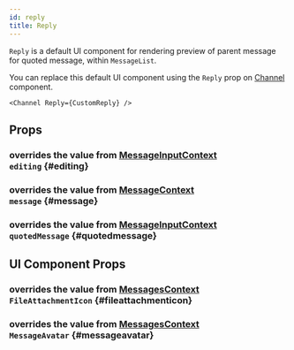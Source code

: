 ```yaml
---
id: reply
title: Reply
---
```





`Reply` is a default UI component for rendering preview of parent message for quoted message, within `MessageList`.

You can replace this default UI component using the `Reply` prop on [Channel](../../core-components/channel.mdx) component.

```tsx
<Channel Reply={CustomReply} />
```

## Props

### <div class="label description">overrides the value from [MessageInputContext](../../contexts/message_input_context.mdx#editing)</div> `editing` {#editing}

<Editing />

### <div class="label description">overrides the value from [MessageContext](../../contexts/message_context.mdx#message)</div> `message` {#message}

<MessageProp />

### <div class="label description">overrides the value from [MessageInputContext](../../contexts/message_input_context.mdx#quotedMessage)</div> `quotedMessage` {#quotedmessage}

<QuotedMessage />

## UI Component Props

### <div class="label description">overrides the value from [MessagesContext](../../contexts/messages_context.mdx#FileAttachmentIcon)</div> `FileAttachmentIcon` {#fileattachmenticon}

<FileAttachmentIcon />

### <div class="label description">overrides the value from [MessagesContext](../../contexts/messages_context.mdx#MessageAvatar)</div> `MessageAvatar` {#messageavatar}

<MessageAvatar />
